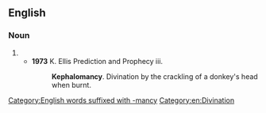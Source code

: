==English==

===Noun===
{{en-noun|-}}

# {{alternative spelling of|cephalomancy|lang=en}}
#* '''1973''' K. Ellis Prediction and Prophecy iii.
#*: '''Kephalomancy'''. Divination by the crackling of a donkey's head when burnt.

[[Category:English words suffixed with -mancy]]
[[Category:en:Divination]]